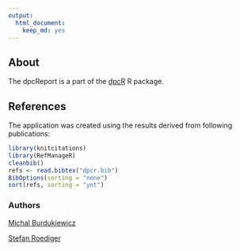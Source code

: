 ```yaml
---
output: 
  html_document: 
    keep_md: yes
---
```

## About

The dpcReport is a part of the [dpcR](http://github.com/michbur/dpcR) R package.

## References

The application was created using the results derived from following publications: 

```r
library(knitcitations)
library(RefManageR)
cleanbib()
refs <- read.bibtex("dpcr.bib")
BibOptions(sorting = "none")
sort(refs, sorting = "ynt")
```

### Authors

[Michal Burdukiewicz](https://github.com/michbur)  

[Stefan Roediger](http://www.hs-lausitz.de/groups/multiplex-assays/bildbasierte-assays-imagebased-assays/members.html)  